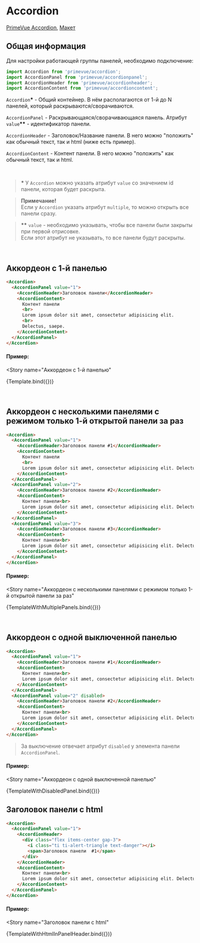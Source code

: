 

<Meta title="Prime/Panel/Accordion" />

# Accordion
[PrimeVue Accordion](https://primevue.org/accordion/), [Макет](<https://www.figma.com/design/4TYeki0MDLhfPGJstbIicf/UI-kit-PrimeFace--DS-?node-id=1207-3420&m=dev>)

## Общая информация

Для настройки работающей группы панелей, необходимо подключение:
```ts dark
import Accordion from 'primevue/accordion';
import AccordionPanel from 'primevue/accordionpanel';
import AccordionHeader from 'primevue/accordionheader';
import AccordionContent from 'primevue/accordioncontent';
```

`Accordion`**\*** - Общий контейнер.  В нём располагаются от 1-й до N панелей, который раскрываются/сворачиваются.

`AccordionPanel` - Раскрывающаяся/сворачивающаяся панель. Атрибут `value`**\*\*** - идентификатор панели.

`AccordionHeader` - Заголовок/Название панели. В него можно "положить" как обычный текст, так и html (ниже есть пример).

`AccordionContent` - Контент панели. В него можно "положить" как обычный текст, так и html.

<br />

> **\*** У `Accordion` можно указать атрибут `value` со значением id панели, которая будет раскрыта.

> **Примечание!**<br />
> Если у `Accordion` указать атрибут `multiple`, то можно открыть все панели сразу.

> **\*\*** `value` - необходимо указывать, чтобы все панели были закрыты при первой отрисовке.<br />
> Если этот атрибут не указывать, то все панели будут раскрыты.

<br />

## Аккордеон с 1-й панелью

```html dark
<Accordion>
  <AccordionPanel value="1">
    <AccordionHeader>Заголовок панели</AccordionHeader>
    <AccordionContent>
      Контент панели
      <br>
      Lorem ipsum dolor sit amet, consectetur adipisicing elit.
      <br>
      Delectus, saepe.
    </AccordionContent>
  </AccordionPanel>
</Accordion>
```

#### Пример:
<Story
  name="Аккордеон с 1-й панелью"
>
  {Template.bind({})}
</Story>

<br />

## Аккордеон с несколькими панелями с режимом только 1-й открытой панели за раз

```html dark
<Accordion>
  <AccordionPanel value="1">
    <AccordionHeader>Заголовок панели #1</AccordionHeader>
    <AccordionContent>
      Контент панели
      <br>
      Lorem ipsum dolor sit amet, consectetur adipisicing elit. Delectus, saepe.
    </AccordionContent>
  </AccordionPanel>
  <AccordionPanel value="2">
    <AccordionHeader>Заголовок панели #2</AccordionHeader>
    <AccordionContent>
      Контент панели<br>
      Lorem ipsum dolor sit amet, consectetur adipisicing elit. Delectus, saepe.
    </AccordionContent>
  </AccordionPanel>
  <AccordionPanel value="3">
    <AccordionHeader>Заголовок панели #3</AccordionHeader>
    <AccordionContent>
      Контент панели<br>
      Lorem ipsum dolor sit amet, consectetur adipisicing elit. Delectus, saepe.
    </AccordionContent>
  </AccordionPanel>
</Accordion>
```

#### Пример:
<Story
  name="Аккордеон с несколькими панелями с режимом только 1-й открытой панели за раз"
>
  {TemplateWithMultiplePanels.bind({})}
</Story>

<br />

## Аккордеон с одной выключенной панелью

```html dark
<Accordion>
  <AccordionPanel value="1">
    <AccordionHeader>Заголовок панели #1</AccordionHeader>
    <AccordionContent>
      Контент панели<br>
      Lorem ipsum dolor sit amet, consectetur adipisicing elit. Delectus, saepe.
    </AccordionContent>
  </AccordionPanel>
  <AccordionPanel value="2" disabled>
    <AccordionHeader>Заголовок панели #2</AccordionHeader>
    <AccordionContent>
      Контент панели<br>
      Lorem ipsum dolor sit amet, consectetur adipisicing elit. Delectus, saepe.
    </AccordionContent>
  </AccordionPanel>
</Accordion>
```

> За выключение отвечает атрибут `disabled` у элемента панели `AccordionPanel`.

#### Пример:
<Story
  name="Аккордеон с одной выключенной панелью"
>
  {TemplateWithDisabledPanel.bind({})}
</Story>


## Заголовок панели с html
```html dark
<Accordion>
  <AccordionPanel value="1">
    <AccordionHeader>
      <div class="flex items-center gap-3">
        <i class="ti ti-alert-triangle text-danger"></i>
        <span>Заголовок панели  #1</span>
      </div>
    </AccordionHeader>
    <AccordionContent>
      Контент панели<br>
      Lorem ipsum dolor sit amet, consectetur adipisicing elit. Delectus, saepe.
    </AccordionContent>
  </AccordionPanel>
</Accordion>
```

#### Пример:
<Story
  name="Заголовок панели с html"
>
  {TemplateWithHtmlInPanelHeader.bind({})}
</Story>